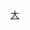 {{Catnav|頁面分類|人类社会|文化|电视剧|各國電視劇|韓國電視劇|KBS連續劇}}
{{Catnav|頁面分類|...|电视节目|电视剧|各國電視劇|韓國電視劇| KBS連續劇}}
{{Catnav|頁面分類|...|电视|电视节目|韓國电视节目|韓國電視劇| KBS連續劇}}
{{Catnav|頁面分類|...|各國電視|韓國電視|韓國电视节目|韓國電視劇| KBS連續劇}}
{{Catnav|頁面分類|...|电视|各國電視|各國電視劇|韓國電視劇| KBS連續劇}}

{{catmore|KBS大河連續劇}}

[[Category:KBS時代劇|大]]